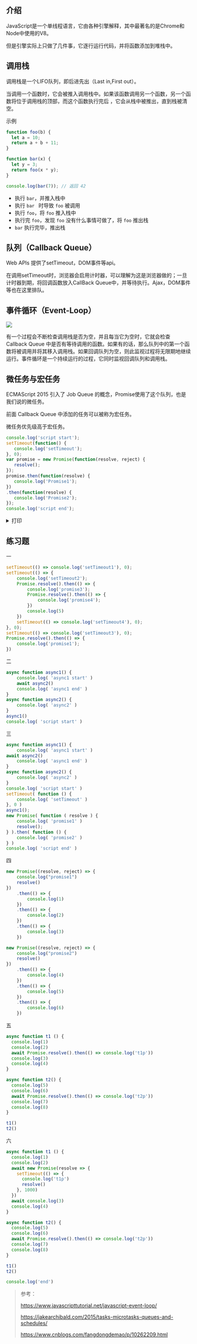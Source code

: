

## 介绍

JavaScript是一个单线程语言，它由各种引擎解释，其中最著名的是Chrome和Node中使用的V8。

但是引擎实际上只做了几件事，它逐行运行代码，并将函数添加到堆栈中。

## 调用栈

调用栈是一个LIFO队列，即后进先出（Last in,First out）。

当调用一个函数时，它会被推入调用栈中。如果该函数调用另一个函数，另一个函数将位于调用栈的顶部，而这个函数执行完后 ，它会从栈中被推出，直到栈被清空。

示例

```javascript
function foo(b) {
  let a = 10;
  return a + b + 11;
}

function bar(x) {
  let y = 3;
  return foo(x * y);
}

console.log(bar(7)); // 返回 42

```

- 执行 `bar`，并推入栈中
- 执行 `bar ` 时导致 `foo` 被调用
- 执行 `foo`，将 `foo` 推入栈中
- 执行完 `foo`，发现 `foo` 没有什么事情可做了，将 `foo` 推出栈
- `bar` 执行完毕，推出栈



## 队列（Callback Queue）

Web APIs 提供了setTimeout，DOM事件等api。

在调用setTimeout时，浏览器会启用计时器，可以理解为这是浏览器做的；一旦计时器到期，将回调函数放入CallBack Queue中，并等待执行。Ajax，DOM事件等也在这里排队。

## 事件循环（Event-Loop）

![](/images/javascript-event-loop.png)

有一个过程会不断检查调用栈是否为空，并且每当它为空时，它就会检查 Callback Queue 中是否有等待调用的函数。如果有的话，那么队列中的第一个函数将被调用并将其移入调用栈。如果回调队列为空，则此监视过程将无限期地继续运行。事件循环是一个持续运行的过程，它同时监视回调队列和调用栈。

## 微任务与宏任务

ECMAScript 2015 引入了 Job Queue 的概念，Promise使用了这个队列，也是我们说的微任务。

前面 Callback Queue 中添加的任务可以被称为宏任务。

微任务优先级高于宏任务。

```javascript
console.log('script start');
setTimeout(function() {
   console.log('setTimeout');
}, 0);
var promise = new Promise(function(resolve, reject) {
   resolve();
});
promise.then(function(resolve) {
   console.log('Promise1');
})
.then(function(resolve) {
   console.log('Promise2');
});
console.log('script end');
```

<details>
  <summary>打印</summary>
  <pre>
  script start
  script end
  Promise1
  Promise2
  setTimeout
  </pre>
</details>

## 练习题

一

```javascript
setTimeout(() => console.log('setTimeout1'), 0);  
setTimeout(() => {																
    console.log('setTimeout2');
    Promise.resolve().then(() => {
        console.log('promise3');
        Promise.resolve().then(() => {
            console.log('promise4');
        })
        console.log(5)
    })
    setTimeout(() => console.log('setTimeout4'), 0);  
}, 0);
setTimeout(() => console.log('setTimeout3'), 0);  
Promise.resolve().then(() => {
    console.log('promise1');
})
```

二

```javascript
async function async1() {
    console.log( 'async1 start' )
    await async2()
    console.log( 'async1 end' )
}
async function async2() {
    console.log( 'async2' )
}
async1()
console.log( 'script start' )
```

三

```javascript
async function async1() {
	console.log( 'async1 start' )
await async2()
	console.log( 'async1 end' )
}
async function async2() {
	console.log( 'async2' )
}
console.log( 'script start' )
setTimeout( function () {
    console.log( 'setTimeout' )
}, 0 )
async1();
new Promise( function ( resolve ) {
    console.log( 'promise1' )
    resolve();
} ).then( function () {
    console.log( 'promise2' ) 
} )
console.log( 'script end' )
```

四

```javascript
new Promise((resolve, reject) => {
    console.log("promise1")
    resolve()
})
    .then(() => {
        console.log(1)
    })
    .then(() => {
        console.log(2)
    })
    .then(() => {
        console.log(3)
    })

new Promise((resolve, reject) => {
    console.log("promise2")
    resolve()
})
    .then(() => {
        console.log(4)
    })
    .then(() => {
        console.log(5)
    })
    .then(() => {
        console.log(6)
    })
```



五

```javascript
async function t1 () {
  console.log(1)
  console.log(2)
  await Promise.resolve().then(() => console.log('t1p'))
  console.log(3)
  console.log(4)
}

async function t2() {
  console.log(5)
  console.log(6)
  await Promise.resolve().then(() => console.log('t2p'))
  console.log(7)
  console.log(8)
}

t1()
t2()	
```

六

```javascript
async function t1 () {
  console.log(1)
  console.log(2)
  await new Promise(resolve => {
    setTimeout(() => {
      console.log('t1p')
      resolve()
    }, 1000)
  })
  await console.log(3)
  console.log(4)
}

async function t2() {
  console.log(5)
  console.log(6)
  await Promise.resolve().then(() => console.log('t2p'))
  console.log(7)
  console.log(8)
}

t1()
t2()

console.log('end')
```

> 参考：
>
> https://www.javascripttutorial.net/javascript-event-loop/
>
> https://jakearchibald.com/2015/tasks-microtasks-queues-and-schedules/
>
> https://www.cnblogs.com/fangdongdemao/p/10262209.html









